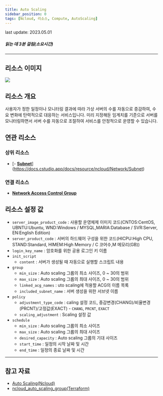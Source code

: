 ```yaml
---
title: Auto Scaling
sidebar_position: 0
tags: [Ncloud, 리소스, Compute, AutoScaling]
---
```



<span className="theme-doc-version-badge badge badge--secondary">
    last update: 2023.05.01
</span>

##### 읽는 데 3분 걸림(소요시간)

---

## 리소스 이미지

<img src={icon} />

## 리소스 개요

사용자가 정한 일정이나 모니터링 결과에 따라 가상 서버의 수를 자동으로 증감하여, 수요 변화에 탄력적으로 대응하는 서비스입니다. 미리 지정해둔 임계치를 기준으로 서버를 모니터링하면서 서버 수를 자동으로 조절하여 서비스를 안정적으로 운영할 수 있습니다.

## 연관 리소스

### 상위 리소스

-   [- [**Subnet**](https://docs.cstudio.app/docs/resource/azure/Network/Subnet)](https://docs.cstudio.app/docs/resource/ncloud/Network/Subnet)

### 연결 리소스

-   [**Network Access Control Group**](https://docs.cstudio.app/docs/resource/ncloud/Network/AccessControlGroup)

## 리소스 설정 값

-   `server_image_product_code` : 사용할 운영체제 이미지 코드(CNTOS:CentOS, UBNTU:Ubuntu, WND:Windows / MYSQL,MARIA:Database / SVR:Server, EN:English Edition)
-   `server_product_code` : 서버의 하드웨어 구성을 위한 코드(HICPU:High CPU, STAND:Standard, HIMEM:High Memory / C 코어수,M 메모리(GB))
-   `login_key_name` : 암호화를 위한 공용 로그인 키 이름
-   `init_script`
    -   `content` : 서버가 생성될 때 자동으로 실행할 스크립트 내용
-   `group`
    -   `min_size` : Auto scaling 그룹의 최소 사이즈, 0 ~ 30의 범위
    -   `max_size` : Auto scaling 그룹의 최대 사이즈, 0 ~ 30의 범위
    -   `linked_acg_names` : uto scaling에 적용할 ACG의 이름 목록
    -   `included_subnet_name` : 서버 생성을 위한 서브넷 이름
-   `policy`
    -   `adjustment_type_code` : caling 설정 코드, 중감변경(CHANG)/비율변경(PRCNT)/고정값(EXACT) - `CHANG`, `PRCNT`, `EXACT`
    -   `scaling_adjustment` : Scaling 설정 값
-   `schedule`
    -   `min_size` : Auto scaling 그룹의 최소 사이즈
    -   `max_size` : Auto scaling 그룹의 최대 사이즈
    -   `desired_capacity` : Auto scaling 그룹의 기대 사이즈
    -   `start_time` : 일정의 시작 날짜 및 시간
    -   `end_time` : 일정의 종료 날짜 및 시간

---

## 참고 자료

-   [Auto Scaling(Ncloud)](https://www.ncloud.com/product/compute/autoScaling)
-   [ncloud_auto_scaling_group(Terraform)](https://registry.terraform.io/providers/NaverCloudPlatform/ncloud/latest/docs/resources/auto_scaling_group)
